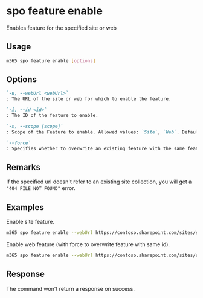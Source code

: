 
# spo feature enable

Enables feature for the specified site or web

## Usage

```sh
m365 spo feature enable [options]
```

## Options

```md definition-list
`-u, --webUrl <webUrl>`
: The URL of the site or web for which to enable the feature.

`-i, --id <id>`
: The ID of the feature to enable.

`-s, --scope [scope]`
: Scope of the Feature to enable. Allowed values: `Site`, `Web`. Defaults to `Web`.

`--force`
: Specifies whether to overwrite an existing feature with the same feature identifier. This parameter is ignored if there are no errors.
```

<Global />

## Remarks

If the specified url doesn't refer to an existing site collection, you will get a `"404 FILE NOT FOUND"` error.

## Examples

Enable site feature.

```sh
m365 spo feature enable --webUrl https://contoso.sharepoint.com/sites/sales --id 915c240e-a6cc-49b8-8b2c-0bff8b553ed3 --scope Site
```

Enable web feature (with force to overwrite feature with same id).

```sh
m365 spo feature enable --webUrl https://contoso.sharepoint.com/sites/sales --id 00bfea71-5932-4f9c-ad71-1557e5751100 --scope Web --force
```

## Response

The command won't return a response on success.
